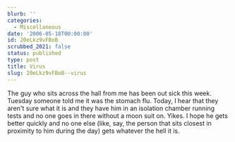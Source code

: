 ```yaml
---
blurb: ''
categories:
  - Miscellaneous
date: '2006-05-18T00:00:00'
id: 20eLkz9vFBoB
scrubbed_2021: false
status: published
type: post
title: Virus
slug: 20eLkz9vFBoB--virus
---
```


The guy who sits across the hall from me has been out sick this
week. Tuesday someone told me it was the stomach flu. Today, I hear
that they aren't sure what it is and they have him in an isolation
chamber running tests and no one goes in there without a moon suit
on. Yikes. I hope he gets better quickly and no one else (like,
say, the person that sits closest in proximity to him during the
day) gets whatever the hell it is.
